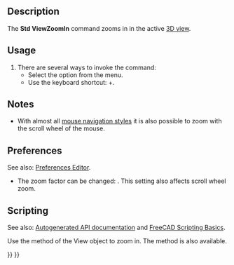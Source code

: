 <languages/>

{{Docnav
|[[Std_ViewIvIssueCamPos|ViewIvIssueCamPos]]
|[[Std_ViewZoomOut|ViewZoomOut]]
|[[Std_View_Menu|Std View Menu]]
|IconL=Std_ViewIvIssueCamPos.svg
|IconR=Std_ViewZoomOut.svg
|IconC=Freecad.svg
}}

{{GuiCommand
|Name=Std ViewZoomIn
|MenuLocation=View → Zoom → Zoom In
|Workbenches=All
|Shortcut={{KEY|Ctrl}}+{{KEY|+}}
|SeeAlso=[[Std_ViewZoomOut|Std ViewZoomOut]], [[Std_ViewBoxZoom|Std ViewBoxZoom]]
}}

==Description== 

The '''Std ViewZoomIn''' command zooms in in the active [[3D_view|3D view]].

==Usage==

# There are several ways to invoke the command:
#* Select the {{MenuCommand|View → Zoom → [[Image:Std_ViewZoomIn.svg|16px]] Zoom In}} option from the menu.
#* Use the keyboard shortcut: {{KEY|Ctrl}}+{{KEY|+}}.

==Notes==

* With almost all [[Mouse_navigation|mouse navigation styles]] it is also possible to zoom with the scroll wheel of the mouse.

==Preferences==

See also: [[Preferences_Editor|Preferences Editor]].

* The zoom factor can be changed: {{MenuCommand|Edit → Preferences... → Display → Navigation → Zoom step}}. This setting also affects scroll wheel zoom.

==Scripting==

See also: [https://freecad.github.io/SourceDoc/ Autogenerated API documentation] and [[FreeCAD_Scripting_Basics|FreeCAD Scripting Basics]].

Use the {{incode|zoomIn}} method of the View object to zoom in. The {{incode|zoomOut}} method is also available.

{{Code|code=
import FreeCADGui

view = FreeCADGui.ActiveDocument.ActiveView
view.zoomIn()
}}


{{Docnav
|[[Std_ViewIvIssueCamPos|ViewIvIssueCamPos]]
|[[Std_ViewZoomOut|ViewZoomOut]]
|[[Std_View_Menu|Std View Menu]]
|IconL=Std_ViewIvIssueCamPos.svg
|IconR=Std_ViewZoomOut.svg
|IconC=Freecad.svg
}}

{{Std_Base_navi{{#translation:}}}}
{{Userdocnavi{{#translation:}}}}